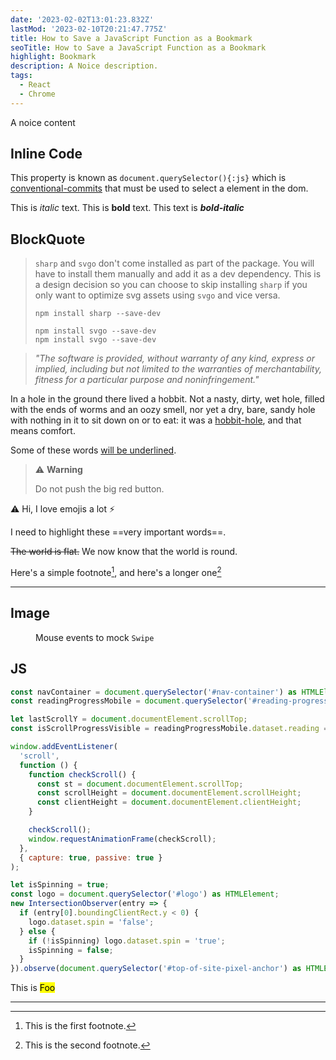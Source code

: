 ```yaml
---
date: '2023-02-02T13:01:23.832Z'
lastMod: '2023-02-10T20:21:47.775Z'
title: How to Save a JavaScript Function as a Bookmark
seoTitle: How to Save a JavaScript Function as a Bookmark
highlight: Bookmark
description: A Noice description.
tags:
  - React
  - Chrome
---
```



A noice content

## Inline Code

This property is known as `document.querySelector(){:js}` which is [conventional-commits](https://www.conventionalcommits.org/en/v1.0.0/) that must be used to select a element in the dom.

This is _italic_ text. This is **bold** text. This text is **_bold-italic_**

## BlockQuote

> `sharp` and `svgo` don't come installed as part of the package. You will have to install them manually and add it as a dev dependency. This is a design decision so you can choose to skip installing
> `sharp`
> if you only want to optimize svg assets using `svgo` and vice versa.
>
> ```console
> npm install sharp --save-dev
> ```
>
> ```console showLineNumbers
> npm install svgo --save-dev
> npm install svgo --save-dev
> ```

> _"The software is provided, without warranty of any kind, express or implied, including but not limited to the warranties of merchantability, fitness for a particular purpose and noninfringement."_

In a hole in the ground there lived a hobbit. Not a nasty, dirty, wet hole, filled with the ends
of worms and an oozy smell, nor yet a dry, bare, sandy hole with nothing in it to sit down on or to
eat: it was a [hobbit-hole][1], and that means comfort.

[1]: https://en.wikipedia.org/wiki/Hobbit#Lifestyle 'Hobbit lifestyles'

Some of these words <ins>will be underlined</ins>.

> :warning: **Warning**
>
> Do not push the big red button.

:warning: Hi, I love emojis a lot :zap:

I need to highlight these ==very important words==.

~~The world is flat.~~ We now know that the world is round.

Here's a simple footnote[^boo], and here's a longer one[^foo]

---

## Image

<Figure alt="Mouse events to mock Swipe" src={image2}>
  Mouse events to mock <code>Swipe</code>
</Figure>

## JS

```js {4} showLineNumbers title="appConfig.js"
const navContainer = document.querySelector('#nav-container') as HTMLElement;
const readingProgressMobile = document.querySelector('#reading-progress') as HTMLElement;

let lastScrollY = document.documentElement.scrollTop;
const isScrollProgressVisible = readingProgressMobile.dataset.reading === 'true';

window.addEventListener(
  'scroll',
  function () {
    function checkScroll() {
      const st = document.documentElement.scrollTop;
      const scrollHeight = document.documentElement.scrollHeight;
      const clientHeight = document.documentElement.clientHeight;
    }

    checkScroll();
    window.requestAnimationFrame(checkScroll);
  },
  { capture: true, passive: true }
);

let isSpinning = true;
const logo = document.querySelector('#logo') as HTMLElement;
new IntersectionObserver(entry => {
  if (entry[0].boundingClientRect.y < 0) {
    logo.dataset.spin = 'false';
  } else {
    if (!isSpinning) logo.dataset.spin = 'true';
    isSpinning = false;
  }
}).observe(document.querySelector('#top-of-site-pixel-anchor') as HTMLElement);
```

This is <mark>Foo</mark>

---

[^boo]: This is the first footnote.
[^foo]: This is the second footnote.

